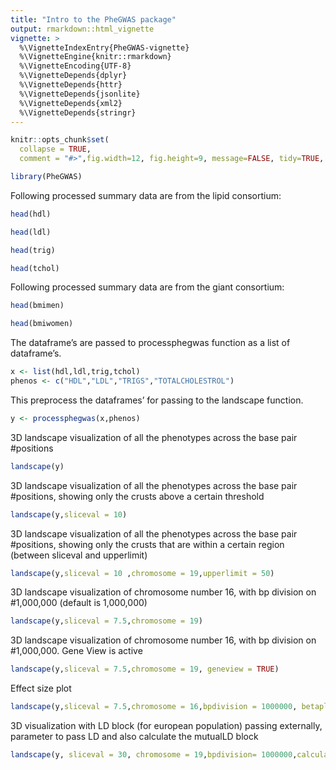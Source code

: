 ```yaml
---
title: "Intro to the PheGWAS package"
output: rmarkdown::html_vignette
vignette: >
  %\VignetteIndexEntry{PheGWAS-vignette}
  %\VignetteEngine{knitr::rmarkdown}
  %\VignetteEncoding{UTF-8}
  %\VignetteDepends{dplyr}
  %\VignetteDepends{httr}
  %\VignetteDepends{jsonlite}
  %\VignetteDepends{xml2}
  %\VignetteDepends{stringr}
---
```


```r
knitr::opts_chunk$set(
  collapse = TRUE,
  comment = "#>",fig.width=12, fig.height=9, message=FALSE, tidy=TRUE, dpi=75)
```

```r
library(PheGWAS)
```

Following processed summary data are from the lipid consortium:

```r
head(hdl)
```
```r
head(ldl)
```
```r
head(trig)
```
```r
head(tchol)
```

Following processed summary data are from the giant consortium:

```r
head(bmimen)
```
```r
head(bmiwomen)
```

The dataframe’s are passed to processphegwas function as a list of dataframe’s.

```r
x <- list(hdl,ldl,trig,tchol)
phenos <- c("HDL","LDL","TRIGS","TOTALCHOLESTROL")
```

This preprocess the dataframes’ for passing to the landscape function.
```r
y <- processphegwas(x,phenos)
```

3D landscape visualization of all the phenotypes across the base pair #positions
```r
landscape(y)
```

3D landscape visualization of all the phenotypes across the base pair #positions, showing only the crusts above a certain threshold
```r
landscape(y,sliceval = 10)
```

3D landscape visualization of all the phenotypes across the base pair #positions, showing only the crusts that are within a certain region (between sliceval and upperlimit)
```r
landscape(y,sliceval = 10 ,chromosome = 19,upperlimit = 50)
```

3D landscape visualization of chromosome number 16, with bp division on #1,000,000 (default is 1,000,000)
```r
landscape(y,sliceval = 7.5,chromosome = 19)
```

3D landscape visualization of chromosome number 16, with bp division on #1,000,000. Gene View is active
```r
landscape(y,sliceval = 7.5,chromosome = 19, geneview = TRUE)
```

Effect size plot
```r
landscape(y,sliceval = 7.5,chromosome = 16,bpdivision = 1000000, betaplot = TRUE)
```

3D visualization with LD block (for european population) passing externally, parameter to pass LD and also calculate the mutualLD block 

```r
landscape(y, sliceval = 30, chromosome = 19,bpdivision= 1000000,calculateLD= TRUE,mutualLD = TRUE)
```
